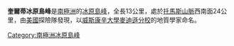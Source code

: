 {{Coord|75|45|S|71|45|W|display=title}}

'''奎爾蒂冰原島峰'''是[[南極洲|南極洲]]的[[冰原島峰|冰原島峰]]，全長13公里，處於[[托馬斯山脈|托馬斯山脈]]西南面24公里，由[[美國|美國]]探險隊發現，以[[威斯康辛大學麥迪遜分校|威斯康辛大學麥迪遜分校]]的地質學家命名。

{{Antarctica-geo-stub}}
[[Category:南極洲冰原島峰|Category:南極洲冰原島峰]]